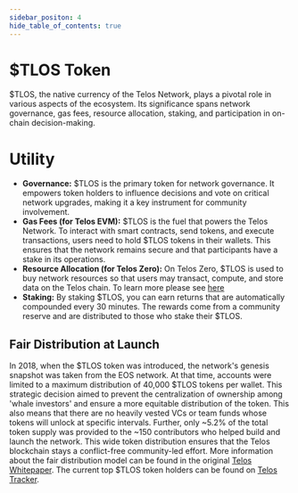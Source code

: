 ---
sidebar_positon: 4
hide_table_of_contents: true
---

# $TLOS Token

$TLOS, the native currency of the Telos Network, plays a pivotal role in various aspects of the ecosystem. Its significance spans network governance, gas fees, resource allocation, staking, and participation in on-chain decision-making.

# Utility

- **Governance:** $TLOS is the primary token for network governance. It empowers token holders to influence decisions and vote on critical network upgrades, making it a key instrument for community involvement.
- **Gas Fees (for Telos EVM):** $TLOS is the fuel that powers the Telos Network. To interact with smart contracts, send tokens, and execute transactions, users need to hold $TLOS tokens in their wallets. This ensures that the network remains secure and that participants have a stake in its operations.
- **Resource Allocation (for Telos Zero):** On Telos Zero, $TLOS is used to buy network resources so that users may transact, compute, and store data on the Telos chain. To learn more please see [here](../../zero/resource-management/overview)
- **Staking:** By staking $TLOS, you can earn returns that are automatically compounded every 30 minutes. The rewards come from a community reserve and are distributed to those who stake their $TLOS.

## Fair Distribution at Launch

In 2018, when the $TLOS token was introduced, the network's genesis snapshot was taken from the EOS network. At that time, accounts were limited to a maximum distribution of 40,000 $TLOS tokens per wallet. This strategic decision aimed to prevent the centralization of ownership among 'whale investors' and ensure a more equitable distribution of the token. This also means that there are no heavily vested VCs or team funds whose tokens will unlock at specific intervals. Further, only ~5.2% of the total token supply was provided to the ~150 contributors who helped build and launch the network.  This wide token distribution ensures that the Telos blockchain stays a conflict-free community-led effort. More information about the fair distribution model can be found in the original [Telos Whitepaper](https://www.allcryptowhitepapers.com/wp-content/uploads/2019/10/telos_white_paper_english.pdf).
The current top $TLOS token holders can be found on [Telos Tracker](https://telos.eosiotracker.io/topHolders).
